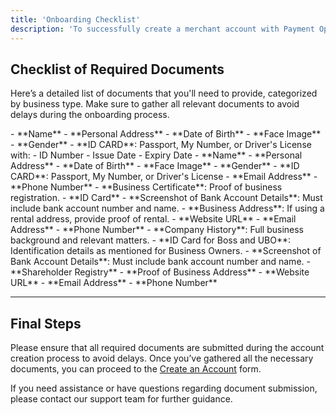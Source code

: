 ```yaml
---
title: 'Onboarding Checklist'
description: 'To successfully create a merchant account with Payment Options, you will need to provide certain documents based on your business type. Please use the checklist below to ensure all necessary documents are prepared and submitted during the onboarding process.'
---
```


## **Checklist of Required Documents**

Here’s a detailed list of documents that you'll need to provide, categorized by business type. Make sure to gather all relevant documents to avoid delays during the onboarding process.

<Accordion title="Business Owner / UBO (Ultimate Beneficial Owner)">
  - **Name**
  - **Personal Address**
  - **Date of Birth**
  - **Face Image**
  - **Gender**
  - **ID CARD**: Passport, My Number, or Driver's License with:
    - ID Number
    - Issue Date
    - Expiry Date
</Accordion>

<Accordion title="Person of Contact">
  - **Name**
  - **Personal Address**
  - **Date of Birth**
  - **Face Image**
  - **Gender**
  - **ID CARD**: Passport, My Number, or Driver's License
  - **Email Address**
  - **Phone Number**
</Accordion>

<Accordion title="Sole Proprietor">
  - **Business Certificate**: Proof of business registration.
  - **ID Card**
  - **Screenshot of Bank Account Details**: Must include bank account number and name.
  - **Business Address**: If using a rental address, provide proof of rental.
  - **Website URL**
  - **Email Address**
  - **Phone Number**
</Accordion>

<Accordion title="Entity (For Registered Businesses)">
  - **Company History**: Full business background and relevant matters.
  - **ID Card for Boss and UBO**: Identification details as mentioned for Business Owners.
  - **Screenshot of Bank Account Details**: Must include bank account number and name.
  - **Shareholder Registry**
  - **Proof of Business Address**
  - **Website URL**
  - **Email Address**
  - **Phone Number**
</Accordion>

---

## **Final Steps**

Please ensure that all required documents are submitted during the account creation process to avoid delays. Once you’ve gathered all the necessary documents, you can proceed to the [Create an Account](https://me.paymentoptions.com/onboarding/sign-up) form.

<Card title="Need Help?" icon="life-ring">
  If you need assistance or have questions regarding document submission, please contact our support team for further guidance.
</Card>
